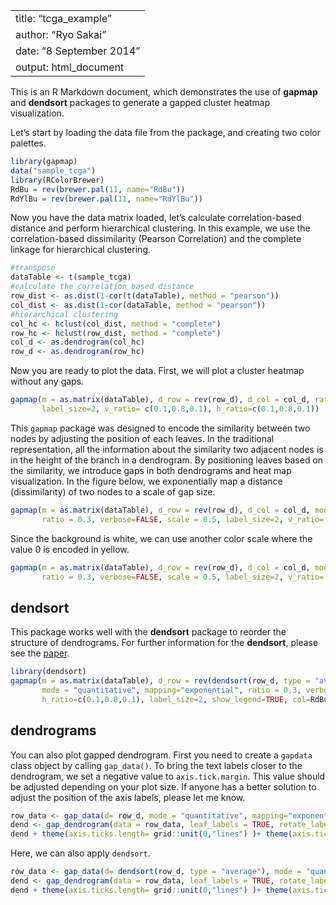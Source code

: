 <!--
%\VignetteEngine{knitr::knitr}
%\VignetteIndexEntry{An example with a TCGA dataset}
-->

---
title: "tcga_example"
author: "Ryo Sakai"
date: "8 September 2014"
output: html_document
---

This is an R Markdown document, which demonstrates the use of **gapmap** and **dendsort** packages to generate a gapped cluster heatmap visualization.


Let's start by loading the data file from the package, and creating two color palettes.
```r
library(gapmap)
data("sample_tcga")
library(RColorBrewer)
RdBu = rev(brewer.pal(11, name="RdBu"))
RdYlBu = rev(brewer.pal(11, name="RdYlBu"))
```

Now you have the data matrix loaded, let's calculate correlation-based distance and perform hierarchical clustering. In this example, we use the correlation-based dissimilarity (Pearson Correlation) and the complete linkage for hierarchical clustering. 
```r
#transpose
dataTable <- t(sample_tcga)
#calculate the correlation based distance
row_dist <- as.dist(1-cor(t(dataTable), method = "pearson"))
col_dist <- as.dist(1-cor(dataTable, method = "pearson"))
#hierarchical clustering
col_hc <- hclust(col_dist, method = "complete")
row_hc <- hclust(row_dist, method = "complete")
col_d <- as.dendrogram(col_hc)
row_d <- as.dendrogram(row_hc)
```


Now you are ready to plot the data. First, we will plot a cluster heatmap without any gaps. 

```r
gapmap(m = as.matrix(dataTable), d_row = rev(row_d), d_col = col_d, ratio = 0, verbose=FALSE, col=RdBu,
       label_size=2, v_ratio= c(0.1,0.8,0.1), h_ratio=c(0.1,0.8,0.1))
```

This `gapmap` package was designed to encode the similarity between two nodes by adjusting the position of each leaves. In the traditional representation, all the information about the similarity two adjacent nodes is in the height of the branch in a dendrogram. By positioning leaves based on the similarity, we introduce gaps in both dendrograms and heat map visualization. In the figure below, we exponentially map a distance (dissimilarity) of two nodes to a scale of gap size.  

```r
gapmap(m = as.matrix(dataTable), d_row = rev(row_d), d_col = col_d, mode = "quantitative", mapping="exponential", col=RdBu,
       ratio = 0.3, verbose=FALSE, scale = 0.5, label_size=2, v_ratio= c(0.1,0.8,0.1), h_ratio=c(0.1,0.8,0.1))
```

Since the background is white, we can use another color scale where the value 0 is encoded in yellow. 

```r
gapmap(m = as.matrix(dataTable), d_row = rev(row_d), d_col = col_d, mode = "quantitative", mapping="exponential", col=RdYlBu,
       ratio = 0.3, verbose=FALSE, scale = 0.5, label_size=2, v_ratio= c(0.1,0.8,0.1), h_ratio=c(0.1,0.8,0.1))
```

## dendsort ##
This package works well with the **dendsort** package to reorder the structure of dendrograms. For further information for the **dendsort**, please see the [paper](http://f1000research.com/articles/3-177/v1).

```r
library(dendsort)
gapmap(m = as.matrix(dataTable), d_row = rev(dendsort(row_d, type = "average")), d_col = dendsort(col_d, type = "average"),  
       mode = "quantitative", mapping="exponential", ratio = 0.3, verbose=FALSE, scale = 0.5, v_ratio= c(0.1,0.8,0.1), 
       h_ratio=c(0.1,0.8,0.1), label_size=2, show_legend=TRUE, col=RdBu)
```

## dendrograms ##
You can also plot gapped dendrogram. First you need to create a `gapdata` class object by calling `gap_data()`.  To bring the text labels closer to the dendrogram, we set a negative value to `axis.tick.margin`. This value should be adjusted depending on your plot size. If anyone has a better solution to adjust the position of the axis labels, please let me know.  
```r
row_data <- gap_data(d= row_d, mode = "quantitative", mapping="exponential", ratio=0.3, scale= 0.5)
dend <- gap_dendrogram(data = row_data, leaf_labels = TRUE, rotate_label = TRUE)
dend + theme(axis.ticks.length= grid::unit(0,"lines") )+ theme(axis.ticks.margin = grid::unit(-0.8, "lines"))
```

Here, we can also apply `dendsort`.
```r
row_data <- gap_data(d= dendsort(row_d, type = "average"), mode = "quantitative", mapping="exponential", ratio=0.3, scale= 0.5)
dend <- gap_dendrogram(data = row_data, leaf_labels = TRUE, rotate_label = TRUE)
dend + theme(axis.ticks.length= grid::unit(0,"lines") )+ theme(axis.ticks.margin = grid::unit(-0.8, "lines"))
```





